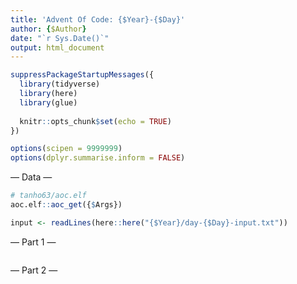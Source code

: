 ```yaml
---
title: 'Advent Of Code: {$Year}-{$Day}'
author: {$Author}
date: "`r Sys.Date()`"
output: html_document
---
```


```r
suppressPackageStartupMessages({
  library(tidyverse)
  library(here)
  library(glue)
  
  knitr::opts_chunk$set(echo = TRUE)
})

options(scipen = 9999999)
options(dplyr.summarise.inform = FALSE)
```

--- Data ---

```r
# tanho63/aoc.elf
aoc.elf::aoc_get({$Args})
```

```r
input <- readLines(here::here("{$Year}/day-{$Day}-input.txt"))
```

--- Part 1 ---

```r

```

--- Part 2 ---

```r

```

